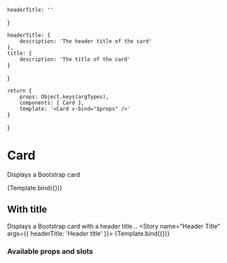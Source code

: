 

<!-- Story args -->
<!-- https://storybook.js.org/docs/react/writing-stories/args -->
    headerTitle: ''
}

<!-- https://storybook.js.org/docs/react/api/argtypes -->
    headerTitle: {
        description: 'The header title of the card'
    },
    title: {
        description: 'The title of the card'
    }
}

<!-- Named exports of stories here -->
    return {
        props: Object.keys(argTypes),
        components: { Card },
        template: '<Card v-bind="$props" />'
    }
} 

<!-- Define story settings here -->
<Meta 
    title="Components/Card"
    component={Card}
    argTypes={argTypes}
    args={args}
/>

# Card
Displays a Bootstrap card

<Story name="Default">
    {Template.bind({})}
</Story>

<div style={{marginBottom: "30px"}}></div>

## With title
Displays a Bootstrap card with a header title...
<Story name="Header Title" args={{ headerTitle: 'Header title' }}>
    {Template.bind({})}
</Story>

### Available props and slots
<!-- https://storybook.js.org/docs/react/writing-docs/doc-blocks#customizing -->
<ArgsTable story="Default" />
